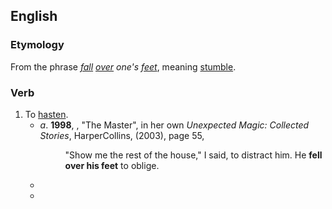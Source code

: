==English==

===Etymology===
From the phrase ''[[fall]] [[over]] one's [[feet]]'', meaning [[stumble]].

===Verb===
{{en-verb|fall<,,fell,fallen> over one's feet}}

# To [[hasten]].
#* ''a''. '''1998''', {{w|Diana Wynne Jones}}, "The Master", in her own ''Unexpected Magic: Collected Stories'', HarperCollins, {{ISBN|0060555335}} (2003), page 55,
#*: "Show me the rest of the house," I said, to distract him. He '''fell over his feet''' to oblige.
#* {{quote-book|en|year=2001|author=Elizabeth Peters|title=He Shall Thunder in the Sky|publisher=HarperCollins|isbn=0380798581|page=261
|passage=Supposing there is a scrap—wouldn't she wade right in, trying to help us, and wouldn't you '''fall over your own feet''' trying so get her out of it?}}
#* {{quote-book|en|year=2004|author=Michael Morris|title=A Place Called Wiregrass|publisher=HarperCollins|isbn=0060727101|page=69
|passage="Luther '''fell over his feet''' trying to get away from there. He was so eat up with meanness the snakes wouldn't even touch him."}}
